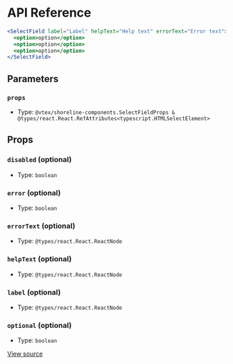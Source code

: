 # API Reference

```jsx
<SelectField label="Label" helpText="Help text" errorText="Error text">
  <option>option</option>
  <option>option</option>
  <option>option</option>
</SelectField>
```

## Parameters

### `props`

- Type: `@vtex/shoreline-components.SelectFieldProps & @types/react.React.RefAttributes<typescript.HTMLSelectElement>`

## Props

### `disabled` (optional)

- Type: `boolean`

### `error` (optional)

- Type: `boolean`

### `errorText` (optional)

- Type: `@types/react.React.ReactNode`

### `helpText` (optional)

- Type: `@types/react.React.ReactNode`

### `label` (optional)

- Type: `@types/react.React.ReactNode`

### `optional` (optional)

- Type: `boolean`

[View source](https://github.com/vtex/shoreline/blob/4b310ee4d/packages/components/src/select-field/select-field.tsx#L24)
